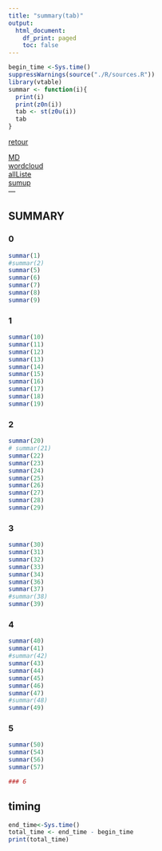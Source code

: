 ```yaml
---
title: "summary(tab)"
output:
  html_document:
    df_print: paged
    toc: false
---
```


```r
begin_time <-Sys.time()
suppressWarnings(source("./R/sources.R"))
library(vtable)
summar <- function(i){
  print(i)
  print(z0n(i))
  tab <- st(z0u(i))
  tab
}
```


[retour](./../index.html)  

<!-- -->
[MD](./allListe.Rmd)  
[wordcloud](./wordcloud.html)  
[allListe](./allListe.html)  
[sumup](./sumup.html)  
---

## SUMMARY

### 0
```r
summar(1)
#summar(2)
summar(5)
summar(6)
summar(7)
summar(8)
summar(9)
```

### 1
```r
summar(10)
summar(11)
summar(12)
summar(13)
summar(14)
summar(15)
summar(16)
summar(17)
summar(18)
summar(19)
```

### 2
```r
summar(20)
# summar(21)
summar(22)
summar(23)
summar(24)
summar(25)
summar(26)
summar(27)
summar(28)
summar(29)
```

### 3
```r
summar(30)
summar(31)
summar(32)
summar(33)
summar(34)
summar(36)
summar(37)
#summar(38)
summar(39)
```

### 4
```r
summar(40)
summar(41)
#summar(42)
summar(43)
summar(44)
summar(45)
summar(46)
summar(47)
#summar(48)
summar(49)
```

### 5
```r
summar(50)
summar(54)
summar(56)
summar(57)
```


```r
### 6
```

## timing 
```r
end_time<-Sys.time()
total_time <- end_time - begin_time
print(total_time)
```
